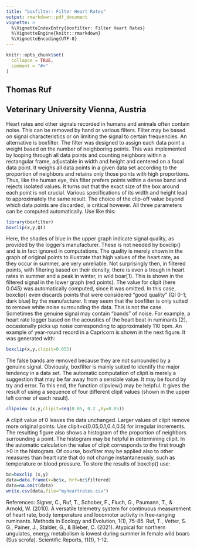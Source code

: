 ---
title: "boxfilter: Filter Heart Rates"
output: rmarkdown::pdf_document
vignette: >
  %\VignetteIndexEntry{boxfilter: Filter Heart Rates}
  %\VignetteEngine{knitr::rmarkdown}
  %\VignetteEncoding{UTF-8}
---
```{r, include = FALSE}
knitr::opts_chunk$set(
  collapse = TRUE,
  comment = "#>"
)
```
Thomas Ruf
----------
Veterinary University Vienna, Austria
-------------------------------------
Heart rates and other signals recorded in humans and animals often contain noise. This can be removed by hand or various filters. Filter may be based on signal characteristics or on limiting the signal to certain frequencies. An alternative is boxfilter. The filter was designed to assign each data point a weight based on the number of neighboring points. This was implemented by looping through all data points and counting neighbors within a rectangular frame, adjustable in width and height and centered on a focal data point. It weighs all data points in a given data set according to the proportion of neighbors and retains only those points with high proportions.
\newline
\newline
Thus, like the human eye, this filter prefers points within a dense band and rejects isolated values. It turns out that the exact size of the box around each point is not crucial. Various specifications of its width and height lead to approximately the same result. The choice of  the clip-off value beyond which data points are discarded, is critical however. All three parameters can be computed automatically. Use like this:
```{r,eval = FALSE}
library(boxfilter)
boxclip(x,y,QI)
```
\begin{figure}
\begin{center}
  \includegraphics [width=0.55\columnwidth]{wb_yearclip-comp.jpg}
  \caption{Yearly heartrate of a wild boar.Upper graph: original points; lower graph: filtered points.}
\end{center}
\end{figure}
Here, the shades of blue in the upper graph indicate signal quality, as provided by the  logger's manufacturer. These is not needed by boxclip() and is in fact ignored in computations. The quality is merely shown in the graph of original points to illustrate that high values of the heart rate, as they occur in summer, are very unreliable. Not surprisingly then, in filtered points, with filtering based on their density, there is even a trough in heart rates in summer and a peak in winter, in wild boar[1}. This is shown in the filtered signal in the lower graph (red points). The value for clipit (here 0.045) was automatically computed, since it was omitted. In this case, boxclip() even discards points that were considered "good quality" (QI 0-1; dark blue) by the manufacturer.
\newline
\newline
It may seem that the boxfilter is only suited to remove white noise surrounding the data. This is not the case. Sometimes the genuine signal may contain "bands" of noise. For example, a heart rate logger based on the acoustics of the heart beat in ruminants [2], occasionally picks up noise corresponding to approximately 110 bpm. An example of year-round record in a Capricorn is shown in the next figure. It was generated with:
```{r,eval = FALSE}
boxclip(x,y,clipit=0.055)
```
\begin{figure}
\begin{center}
  \includegraphics [width=0.55\columnwidth]{ibex_yearclip_055-comp.jpg}
  \caption{Yearly heartrate of an ibex.Upper graph: original points; lower graph: filtered points.}
\end{center}
\end{figure}
The false bands are removed because they are not surrounded by a genuine signal. Obviously, boxfilter is mainly suited to identify the major tendency in a data set. The automatic computation of clipit is merely a suggestion that may be far away from a sensible value. It may be found by try and error. To this end, the function clipview() may be helpful. It gives the result of using a sequence of four different clipit values (shown in the upper left corner of each result).
\newline
```{r,eval = FALSE}
clipview (x,y,clipit=seq(0.05, 0.2 ,by=0.05))
```
\begin{figure}
\begin{center}
  \includegraphics [width=0.55\columnwidth]{wb_viemonth-01_02-comp.jpg}
  \caption{Result of trying clipview with four values of clipit ranging from 0.05 to 0.2.}
\end{center}
\end{figure}
A clipit value of 0 leaves the data unchanged. Larger values of clipit remove more original points. Use clipit=c(0.05,0.1,0.4,0.5) for irregular increments. The resulting figure also shows a histogram of the proportion of neighbors surrounding a point. The histogram may be helpful in determining clipit. In the automatic calculation the value of clipit corresponds to the first trough >0 in the histogram. Of course, boxfilter may be applied also to other measures than heart rate that do not change instantaneously, such as temperature or blood pressure.
\newpage
To store the results of boxclip() use:
```{r,eval = FALSE}
bc=boxclip (x,y)
data=data.frame(x=bc$x, hrf=bc$filtered)
data=na.omit(data)
write.csv(data,file="myheartrates.csv")
```

References:
\newline
Signer, C., Ruf, T., Schober, F., Fluch, G., Paumann, T., & Arnold, W. (2010). A versatile telemetry system for continuous measurement of heart rate, body temperature and locomotor activity in free‐ranging ruminants. Methods in Ecology and Evolution, 1(1), 75-85.
\newline
Ruf, T., Vetter, S. G., Painer, J., Stalder, G., & Bieber, C. (2021). Atypical for northern ungulates, energy metabolism is lowest during summer in female wild boars (Sus scrofa). Scientific Reports, 11(1), 1-12.




